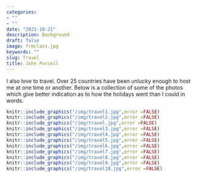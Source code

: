 ```yaml
---
categories:  
- ""    
- ""
date: "2021-10-21"
description: Background 
draft: false
image: frmclass.jpg 
keywords: ""
slug: Travel
title: John Purcell
---
```


I also love to travel. Over 25 countries have been unlucky enough to host me at one time or another. Below is a collection of some of the photos which give better indication as to how the holidays went than I could in words.

```r
knitr::include_graphics("/img/travel1.jpg",error =FALSE)
knitr::include_graphics("/img/travel2.jpg",error =FALSE)
knitr::include_graphics("/img/travel.jpg",error =FALSE)
knitr::include_graphics("/img/travel3.jpg",error =FALSE)
knitr::include_graphics("/img/travel4.jpg",error =FALSE)
knitr::include_graphics("/img/travel5.jpg",error =FALSE)
knitr::include_graphics("/img/travel6.jpg",error =FALSE)
knitr::include_graphics("/img/travel7.jpg",error =FALSE)
knitr::include_graphics("/img/travel8.jpg",error =FALSE)
knitr::include_graphics("/img/travel9.jpg",error =FALSE)
knitr::include_graphics("/img/travel10.jpg",error =FALSE)
```